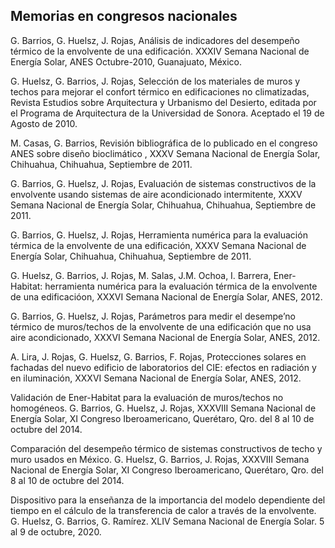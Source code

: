 ## Memorias en congresos nacionales

<div class="list">


G. Barrios, G. Huelsz, J. Rojas, Análisis de indicadores del desempeño
térmico de la envolvente de una edificación. XXXIV Semana Nacional de
Energía Solar, ANES Octubre-2010, Guanajuato, México.

G. Huelsz, G. Barrios, J. Rojas, Selección de los materiales de muros y
techos para mejorar el confort térmico en edificaciones no climatizadas,
Revista Estudios sobre Arquitectura y Urbanismo del Desierto, editada
por el Programa de Arquitectura de la Universidad de Sonora. Aceptado el
19 de Agosto de 2010.

M. Casas, G. Barrios, Revisión bibliográfica de lo publicado en el
congreso ANES sobre diseño bioclimático , XXXV Semana Nacional de
Energía Solar, Chihuahua, Chihuahua, Septiembre de 2011.

G. Barrios, G. Huelsz, J. Rojas, Evaluación de sistemas constructivos de
la envolvente usando sistemas de aire acondicionado intermitente, XXXV
Semana Nacional de Energía Solar, Chihuahua, Chihuahua, Septiembre de
2011.

G. Barrios, G. Huelsz, J. Rojas, Herramienta numérica para la evaluación
térmica de la envolvente de una edificación, XXXV Semana Nacional de
Energía Solar, Chihuahua, Chihuahua, Septiembre de 2011.

G. Huelsz, G. Barrios, J. Rojas, M. Salas, J.M. Ochoa, I. Barrera,
Ener-Habitat: herramienta numérica para la evaluación térmica de la
envolvente de una edificacióon, XXXVI Semana Nacional de Energía Solar,
ANES, 2012.

G. Barrios, G. Huelsz, J. Rojas, Parámetros para medir el desempe’no
térmico de muros/techos de la envolvente de una edificación que no usa
aire acondicionado, XXXVI Semana Nacional de Energía Solar, ANES, 2012.

A. Lira, J. Rojas, G. Huelsz, G. Barrios, F. Rojas, Protecciones solares
en fachadas del nuevo edificio de laboratorios del CIE: efectos en
radiación y en iluminación, XXXVI Semana Nacional de Energía Solar,
ANES, 2012.

Validación de Ener-Habitat para la evaluación de muros/techos no
homogéneos. G. Barrios, G. Huelsz, J. Rojas, XXXVIII Semana Nacional de
Energía Solar, XI Congreso Iberoamericano, Querétaro, Qro. del 8 al 10
de octubre del 2014.

Comparación del desempeño térmico de sistemas constructivos de techo y
muro usados en México. G. Huelsz, G. Barrios, J. Rojas, XXXVIII Semana
Nacional de Energía Solar, XI Congreso Iberoamericano, Querétaro, Qro.
del 8 al 10 de octubre del 2014.

Dispositivo para la enseñanza de la importancia del modelo dependiente
del tiempo en el cálculo de la transferencia de calor a través de la
envolvente. G. Huelsz, G. Barrios, G. Ramírez. XLIV Semana Nacional de
Energía Solar. 5 al 9 de octubre, 2020.

</div>

